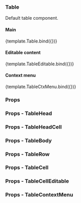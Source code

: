 
<Meta title="Data Display/Table" component={Table} />

### Table

Default table component.

#### Main

<Canvas>
  <Story name="Main">{template.Table.bind({})}</Story>
</Canvas>

#### Editable content

<Canvas>
  <Story name="Editable">{template.TableEditable.bind({})}</Story>
</Canvas>

#### Context menu

<Canvas>
  <Story name="Context Menu">{template.TableCtxMenu.bind({})}</Story>
</Canvas>

### Props

<ArgsTable of={Table} />

### Props - TableHead

<ArgsTable of={TableHead} />

### Props - TableHeadCell

<ArgsTable of={TableHeadCell} />

### Props - TableBody

<ArgsTable of={TableBody} />

### Props - TableRow

<ArgsTable of={TableRow} />

### Props - TableCell

<ArgsTable of={TableCell} />

### Props - TableCellEditable

<ArgsTable of={TableCellEditable} />

### Props - TableContextMenu

<ArgsTable of={TableContextMenu} />
